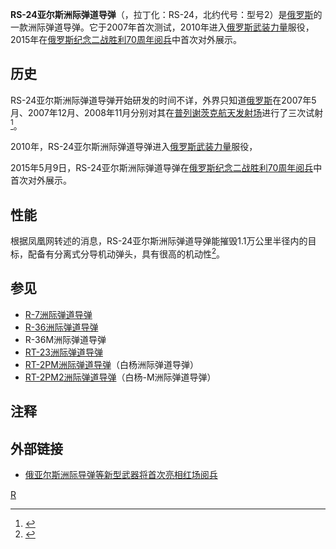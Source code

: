 {{Infobox Weapon
|is_missile=yes
|name=RS-24<br /><small>[[北約代號|北約代號]]:SS-29 或 SS-27 Mod 2</small>
|image= File:April 9th rehearsal in Alabino of 2014 Victory Day Parade (558-56).jpg
|image_size= 325px
|type= [[洲际弹道导弹|洲际弹道导弹]]
|caption= 
|origin={{RUS}}
|used_by=[[俄罗斯战略火箭军|俄罗斯战略火箭军]]
|designer=
|manufacturer=
|unit_cost=
|propellant=
|production_date=
|service=2010年7月至今
|engine=
|engine_power=
|weight=49,000公斤
|length=20.9米
|height=
|diameter=2米
|wingspan=
|speed=超過{{convert|20|Mach|km/h mph km/s}}
|vehicle_range={{convert|11000|km|abbr=on}}<ref>{{Cite web |url=http://rt.com/news/yars-missile-russia-launch-729/ |title=存档副本 |accessdate=2015-05-06 |archive-date=2018-05-12 |archive-url=https://web.archive.org/web/20180512112512/https://www.rt.com/news/yars-missile-russia-launch-729/ |dead-url=no }}</ref>
|ceiling=
|altitude=
|filling= 拥有4个弹头<ref>{{cite web|url=http://www.globalsecurity.org/wmd/world/russia/rs-24.htm|title=RS-24 / SS-X-29?|author=John Pike|publisher=|accessdate=23 December 2014|archive-date=2017-11-17|archive-url=https://web.archive.org/web/20171117050651/https://www.globalsecurity.org/wmd/world/russia/rs-24.htm|dead-url=no}}</ref><ref>{{Cite web |url=http://www.armyrecognition.com/russia_russian_missile_system_vehicle_uk/rs-24_yars_nuclear_intercontinental_ballistic_missile_mzkt-79221_technical_data_sheet_specifications.html |title=armyrecognition.com网站上对亚尔斯洲际弹道导弹的介绍 |accessdate=2015-05-06 |archive-date=2017-11-18 |archive-url=https://web.archive.org/web/20171118150322/http://www.armyrecognition.com/russia_russian_missile_system_vehicle_uk/rs-24_yars_nuclear_intercontinental_ballistic_missile_mzkt-79221_technical_data_sheet_specifications.html |dead-url=no }}</ref>
|guidance=
|accuracy=150-250米
|detonation=
|launch_platform=
}}
'''RS-24亚尔斯洲际弹道导弹'''（{{lang-ru|РС-24}}，拉丁化：RS-24，北约代号：{{lang|en|SS-27}}型号2）是[[俄罗斯|俄罗斯]]的一款洲际弹道导弹。它于2007年首次测试，2010年进入[[俄罗斯武装力量|俄罗斯武装力量]]服役，2015年在[[俄罗斯纪念二战胜利70周年阅兵|俄罗斯纪念二战胜利70周年阅兵]]中首次对外展示。

==历史==
RS-24亚尔斯洲际弹道导弹开始研发的时间不详，外界只知道[[俄罗斯|俄罗斯]]在2007年5月、2007年12月、2008年11月分别对其在[[普列谢茨克航天发射场|普列谢茨克航天发射场]]进行了三次试射<ref>{{Cite web |url=http://www.china.com.cn/military/txt/2012-02/16/content_24652386_2.htm |title=亚尔斯：俄军最新型陆基洲际弹道导弹 |accessdate=2015-05-06 |archive-date=2016-03-05 |archive-url=https://web.archive.org/web/20160305082655/http://www.china.com.cn/military/txt/2012-02/16/content_24652386_2.htm |dead-url=no }}</ref>。

2010年，RS-24亚尔斯洲际弹道导弹进入[[俄罗斯武装力量|俄罗斯武装力量]]服役，

2015年5月9日，RS-24亚尔斯洲际弹道导弹在[[俄罗斯纪念二战胜利70周年阅兵|俄罗斯纪念二战胜利70周年阅兵]]中首次对外展示。

==性能==
根据凤凰网转述的消息，RS-24亚尔斯洲际弹道导弹能摧毁1.1万公里半径内的目标，配备有分离式分导机动弹头，具有很高的机动性<ref>{{Cite web |url=http://news.ifeng.com/mil/weapon/detail_2013_12/31/32617379_0.shtml |title=俄军两个“亚尔斯”RS-24洲际导弹团进入战斗值勤 |accessdate=2015-05-06 |archive-date=2014-10-13 |archive-url=https://web.archive.org/web/20141013024444/http://news.ifeng.com/mil/weapon/detail_2013_12/31/32617379_0.shtml |dead-url=no }}</ref>。

==参见==
*[[R-7|R-7洲际弹道导弹]]
*[[R-36洲际弹道导弹|R-36洲际弹道导弹]]
*R-36M洲际弹道导弹
*[[RT-23洲际弹道导弹|RT-23洲际弹道导弹]]
*[[RT-2PM白杨导弹|RT-2PM洲际弹道导弹]]（白杨洲际弹道导弹）
*[[白杨-M洲际弹道导弹|RT-2PM2洲际弹道导弹]]（白杨-M洲际弹道导弹）

==注释==
{{reflist}}

==外部链接==
{{Commonscat|RS-24 Yars}}
*{{zh-cn}}[http://news.ifeng.com/a/20150505/43692736_0.shtml 俄亚尔斯洲际导弹等新型武器将首次亮相红场阅兵]{{Wayback|url=http://news.ifeng.com/a/20150505/43692736_0.shtml |date=20190217170415 }}
{{俄罗斯的弹道导弹}}
{{Russian and Soviet missiles}}
[[分类:俄罗斯弹道导弹|R]]